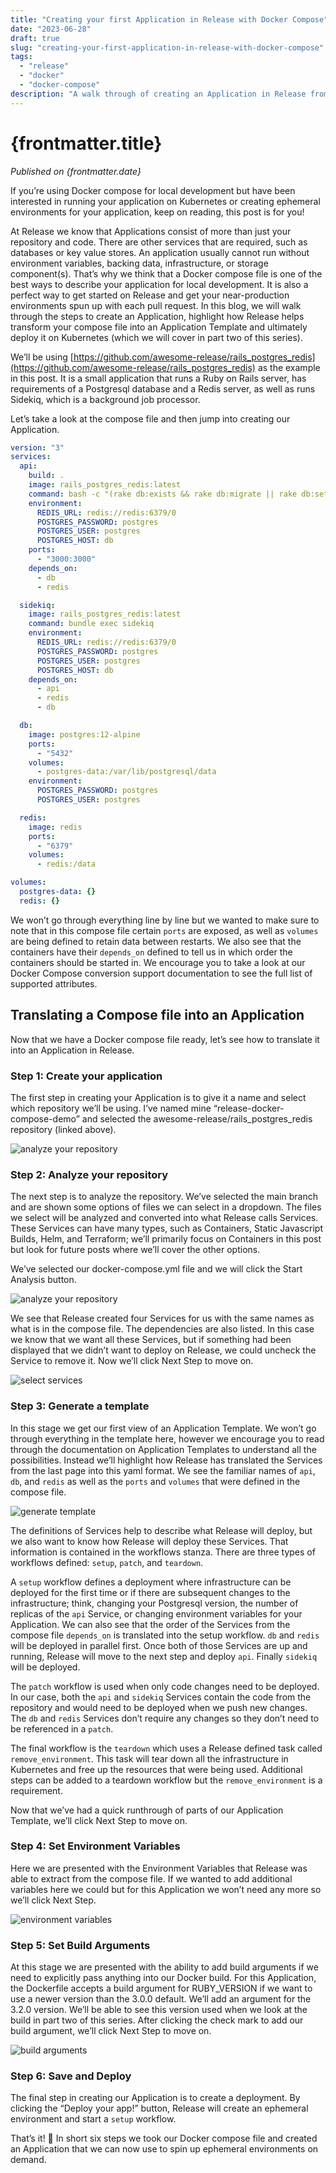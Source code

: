 ```yaml
---
title: "Creating your first Application in Release with Docker Compose"
date: "2023-06-28"
draft: true
slug: "creating-your-first-application-in-release-with-docker-compose"
tags:
  - "release"
  - "docker"
  - "docker-compose"
description: "A walk through of creating an Application in Release from a repository with a Docker compose file."
---
```


# {frontmatter.title}

<PublishedOnReleaseBlog />

_Published on {frontmatter.date}_

If you’re using Docker compose for local development but have been interested in running your application on
Kubernetes or creating ephemeral environments for your application, keep on reading, this post is for you!

At Release we know that Applications consist of more than just your repository and code. There are other services
that are required, such as databases or key value stores. An application usually cannot run without environment
variables, backing data, infrastructure, or storage component(s). That’s why we think that a Docker compose file is
one of the best ways to describe your application for local development. It is also a perfect way to get started on
Release and get your near-production environments spun up with each pull request. In this blog, we will walk through
the steps to create an Application, highlight how Release helps transform your compose file into an Application
Template and ultimately deploy it on Kubernetes (which we will cover in part two of this series).

We’ll be using [https://github.com/awesome-release/rails_postgres_redis](https://github.com/awesome-release/rails_postgres_redis)
as the example in this post. It is a small application that runs a Ruby on Rails server, has requirements of a
Postgresql database and a Redis server, as well as runs Sidekiq, which is a background job processor.

Let’s take a look at the compose file and then jump into creating our Application.

```yaml
version: "3"
services:
  api:
    build: .
    image: rails_postgres_redis:latest
    command: bash -c "(rake db:exists && rake db:migrate || rake db:setup) && bundle exec rails s -b 0.0.0.0"
    environment:
      REDIS_URL: redis://redis:6379/0
      POSTGRES_PASSWORD: postgres
      POSTGRES_USER: postgres
      POSTGRES_HOST: db
    ports:
      - "3000:3000"
    depends_on:
      - db
      - redis

  sidekiq:
    image: rails_postgres_redis:latest
    command: bundle exec sidekiq
    environment:
      REDIS_URL: redis://redis:6379/0
      POSTGRES_PASSWORD: postgres
      POSTGRES_USER: postgres
      POSTGRES_HOST: db
    depends_on:
      - api
      - redis
      - db

  db:
    image: postgres:12-alpine
    ports:
      - "5432"
    volumes:
      - postgres-data:/var/lib/postgresql/data
    environment:
      POSTGRES_PASSWORD: postgres
      POSTGRES_USER: postgres

  redis:
    image: redis
    ports:
      - "6379"
    volumes:
      - redis:/data

volumes:
  postgres-data: {}
  redis: {}
```

We won’t go through everything line by line but we wanted to make sure to note that in this compose file certain
`ports` are exposed, as well as `volumes` are being defined to retain data between restarts. We also see that the
containers have their `depends_on` defined to tell us in which order the containers should be started in. We encourage
you to take a look at our Docker Compose conversion support documentation to see the full list of supported attributes.

## Translating a Compose file into an Application

Now that we have a Docker compose file ready, let’s see how to translate it into an Application in Release.

### Step 1: Create your application

The first step in creating your Application is to give it a name and select which repository we’ll be using. I’ve
named mine “release-docker-compose-demo” and selected the awesome-release/rails_postgres_redis repository (linked above).

![analyze your repository](/post_images/creating-your-first-application-in-release-with-docker-compose/create-application.png)

### Step 2: Analyze your repository

The next step is to analyze the repository. We’ve selected the main branch and are shown some options of files
we can select in a dropdown. The files we select will be analyzed and converted into what Release calls Services.
These Services can have many types, such as Containers, Static Javascript Builds, Helm, and Terraform; we’ll
primarily focus on Containers in this post but look for future posts where we’ll cover the other options.

We’ve selected our docker-compose.yml file and we will click the Start Analysis button.

![analyze your repository](/post_images/creating-your-first-application-in-release-with-docker-compose/analyze-repository.png)

We see that Release created four Services for us with the same names as what is in the compose file. The
dependencies are also listed. In this case we know that we want all these Services, but if something had been
displayed that we didn’t want to deploy on Release, we could uncheck the Service to remove it. Now we’ll click
Next Step to move on.

![select services](/post_images/creating-your-first-application-in-release-with-docker-compose/select-services.png)

### ‍Step 3: Generate a template

In this stage we get our first view of an Application Template. We won’t go through everything in the template here,
however we encourage you to read through the documentation on Application Templates to understand all the possibilities.
Instead we’ll highlight how Release has translated the Services from the last page into this yaml format. We see the
familiar names of `api`, `db`, and `redis` as well as the `ports` and `volumes` that were defined in the compose file.

![generate template](/post_images/creating-your-first-application-in-release-with-docker-compose/generate-template.png)

The definitions of Services help to describe what Release will deploy, but we also want to know how Release will deploy
these Services. That information is contained in the workflows stanza. There are three types of workflows defined:
`setup`, `patch`, and `teardown`.

A `setup` workflow defines a deployment where infrastructure can be deployed for the first time or if there are subsequent
changes to the infrastructure; think, changing your Postgresql version, the number of replicas of the `api` Service, or
changing environment variables for your Application. We can also see that the order of the Services from the compose file
`depends_on` is translated into the setup workflow. `db` and `redis` will be deployed in parallel first. Once both of
those Services are up and running, Release will move to the next step and deploy `api`. Finally `sidekiq` will be deployed.

The `patch` workflow is used when only code changes need to be deployed. In our case, both the `api` and `sidekiq` Services
contain the code from the repository and would need to be deployed when we push new changes. The `db` and `redis` Services
don’t require any changes so they don’t need to be referenced in a `patch`.

The final workflow is the `teardown` which uses a Release defined task called `remove_environment`. This task will tear down
all the infrastructure in Kubernetes and free up the resources that were being used. Additional steps can be added to a
teardown workflow but the `remove_environment` is a requirement.

Now that we’ve had a quick runthrough of parts of our Application Template, we’ll click Next Step to move on.

### Step 4: Set Environment Variables

Here we are presented with the Environment Variables that Release was able to extract from the compose file. If we wanted to
add additional variables here we could but for this Application we won’t need any more so we’ll click Next Step.

![environment variables](/post_images/creating-your-first-application-in-release-with-docker-compose/environment-variables.png)

### Step 5: Set Build Arguments

At this stage we are presented with the ability to add build arguments if we need to explicitly pass anything into our
Docker build. For this Application, the Dockerfile accepts a build argument for RUBY_VERSION if we want to use a newer
version than the 3.0.0 default. We’ll add an argument for the 3.2.0 version. We’ll be able to see this version used when
we look at the build in part two of this series. After clicking the check mark to add our build argument, we’ll click
Next Step to move on.

![build arguments](/post_images/creating-your-first-application-in-release-with-docker-compose/build-arguments.png)

### Step 6: Save and Deploy

The final step in creating our Application is to create a deployment. By clicking the “Deploy your app!” button, Release
will create an ephemeral environment and start a `setup` workflow.

That’s it! 🎉 In short six steps we took our Docker compose file and created an Application that we can now use to spin up
ephemeral environments on demand.
